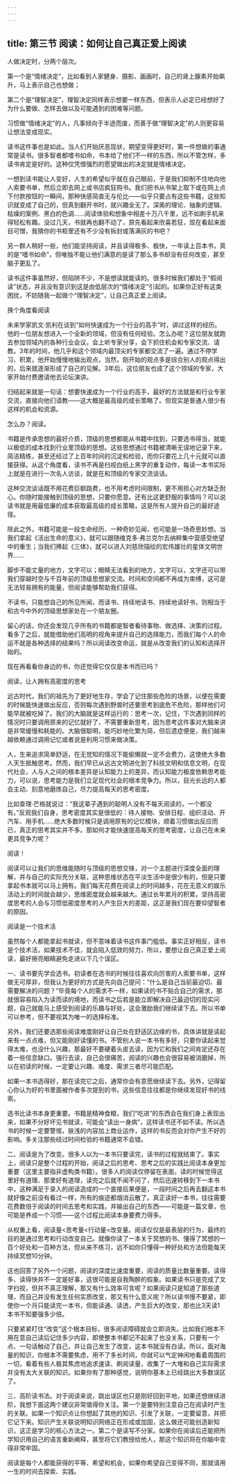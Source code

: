 ```yaml
---
---
---
```

title: 第三节 阅读：如何让自己真正爱上阅读
---




人做决定时，分两个层次。

第一个是“情绪决定”，比如看到人家健身、摄影、画画时，自己的肾上腺素开始飙升，马上表示自己也想做；

第二个是“理智决定”，理智决定同样表示想要一样东西，但表示人必定已经想好了为什么要做、怎样去做以及可能遇到的困难等问题。

习惯做“情绪决定”的人，凡事倾向于半途而废，而善于做“理智决定”的人则更容易让想法变成现实。

读书这件事也是如此。当人们开始厌恶现状，期望变得更好时，第一件想做的事通常是读书。很多智者都嗜书如命，书本给了他们不一样的东西，所以不管怎样，多读书肯定是好的。这种仅凭借强烈的愿望做出的决定就是情绪决定。

一想到读书能让人变好，人生的希望似乎就在自己眼前，于是我们抑制不住地向他人索要书单，然后立即去网上或书店疯狂购书。我们把书从书架上取下或在网上点下付款按钮的一瞬间，那种快感简直无与伦比——似乎只要占有这些书籍，这些知识就变成了自己的，但真到翻开书时，就兴趣全无了。深奥的理论、抽象的逻辑、枯燥的案例、黑白的色调……阅读体验和想象中相差十万八千里，远不如刷手机来得轻松有趣。没过几天，书就再也翻不动了，原先看起来欣喜若狂，现在看起来面目可憎，我猜你的书柜里还有不少没有拆封或落满灰的书吧？

另一群人稍好一些，他们能坚持阅读，并且读得极多、极快，一年读上百本书，真的是“嗜书如命”，但唯独不能让他们满意的是读了那么多书却没有任何改变，甚至脑子更乱了。

读书这件事虽然好，但陷阱不少，不是想读就能读的。很多时候我们都处于“假阅读”状态，并且没有意识到这是由低层次的“情绪决定”引起的。如果你正好有这类困扰，不妨随我一起做个“理智决定”，让自己真正爱上阅读。

换个角度看阅读

未来学家凯文·凯利在谈到“如何快速成为一个行业的高手”时，讲过这样的经历。他的一位朋友想进入一个全新的领域，但没有任何经验。怎么办呢？这位朋友就跑去参加领域内的各种行业会议，会上听专家分享，会下抓住机会和专家交流、请教。3年的时间，他几乎和这个领域内最顶尖的专家都交流了一遍。通过不停学习、积累，他开始慢慢地输出观点，当然，刚开始的观点多是综合别人的观点得出的，后来就逐渐形成了自己的见解。3年后，这位朋友也成了这个领域的专家，大家开始付费邀请他去论坛演讲。

归结起来就是一句话：想要快速成为一个行业的高手，最好的方法就是和行业专家交流，直接向他们请教——这大概是最高级的成长策略了。但现实是普通人很少有这样的机会和资源。

怎么办？阅读。

书籍是传承思想的最好介质，顶级的思想都能从书籍中找到，只要选书得当，就能以极低的成本找到行业里顶级的思想。这些思想通过书籍被清晰无误地记录下来，简洁精练，甚至还经过了上百年时间的沉淀和检验，而你只要花上几十元就可以直接获得。从这个角度看，读书不再是扫视白纸上黑字的重复动作，每读一本书实际上就是在进行一次名人访谈，就是在和顶级的专家交流谈话。

这种交流谈话既不用花费巨额路费，也不用考虑时间限制，更不用担心对方缺乏耐心。你随时能接触到顶级的思想，只要你愿意。还有比这更舒服的事情吗？可以说读书就是用最低廉的成本获取最高级的成长策略，这是所有人提升自己的最好途径。

除此之外，书籍可能是一段生命经历、一种奇妙见闻，也可能是一场奇思妙想。当我们拿起《活出生命的意义》，就可以跟随维克多·弗兰克尔去纳粹集中营感受绝望中的重生；当我们捧起《三体》，就可以进入刘慈欣描绘的宏伟雄壮的星体文明世界……

脚步不能丈量的地方，文字可以；眼睛无法看到的地方，文字可以，文字还可以带我们穿越时空与千百年前的顶级思想家交流。时间和空间都不再成为束缚，这可是无法轻易拥有的能量，但阅读能够帮助我们获得。

不读书，只能想自己的所见所闻，而读书、持续地读书、持续地读好书，则相当于和古今中外的顶级思想家处在一个朋友圈。

留心的话，你还会发现几乎所有的书籍都是智者看待事物、做选择、决策的过程。看多了之后，就能借助他们高明的视角来提升自己的选择能力，而我们每个人的命运不就是各种选择的结果吗？所以阅读改变命运，就是从改变我们的认知和选择开始的。

现在再看看你身边的书，你还觉得它仅仅是本书而已吗？

阅读，让人拥有高密度的思考

远古时代，我们的祖先为了更好地生存，学会了记住那些危险的场景，以便在需要的时候能快速做出反应，否则每次遇到野兽时还要思考到底危不危险，那样他们可能早就被吃掉了。我们的大脑就是这样运行的：思考一次，记住，下次遇到同样的情况时只要调用原来的记忆就好了，不需要重新思考，因为思考这件事对大脑来讲是非常缓慢和耗能的。大脑很聪明，能巧妙地化繁为简，但后遗症便是，我们越来越依赖通过调用记忆或者说是利用习惯来做决策。

人，生来追求简单舒适，在无觉知的情况下能偷懒就一定不会费力，这使绝大多数人天生抵触思考。然而，我们早已从远古文明进化到了科技文明和信息文明，在现代社会，人与人之间的根本差异是认知能力上的差异，而认知能力极度依赖思考能力，可以说，思考能力是我们立足现代社会的根本竞争力。所以，目光长远的人都会主动、刻意地磨炼自己，尽力提高每天的思考密度。

比如查理·芒格就说过：“我这辈子遇到的聪明人没有不每天阅读的，一个都没有。”反观我们自身，思考密度其实是很低的：待人接物、安排日程、组织活动、开汽车、用手机……绝大多数时候只是调用原有的记忆模块，顺着习惯做出反应而已，真正的思考其实并不多。那如何才能快速提高每天的思考密度，让自己在未来更具竞争力呢？

阅读！

阅读可以让我们的思维能随时与顶级的思想交锋，对一个主题进行深度全面的理解，并与自己的实际充分关联，这种思维状态在平淡生活中是很少有的，但是只要拿起书本就可以马上拥有。我们每天花费在阅读上的时间越多，花在无意义的娱乐活动上的时间就会越少，思维密度就会越来越大。通过长年累月的积累，坚持高密度思考的人会与习惯低密度思考的人产生巨大的差距，这正是我们现在要仰望智者的原因。

阅读是一个技术活

虽然每个人都能拿起书就读，但不意味着读书这件事门槛低。事实正好相反，读书是个技术活，如果技术不佳，就会陷入低效的努力，所以，要想让自己真正爱上阅读，最好擦亮眼睛避免走进以下几个误区。

一、读书要先学会选书。初读者在选书的时候往往喜欢向厉害的人索要书单，这样做无可厚非，但我认为更好的方式是先向自己提问：“什么是自己当前最迫切、最需要解决的问题？”毕竟每个人的需求不一样，如果读的书不贴合自己的需求，那就很容易陷入为读而读的境地，而读书之后若是能立即解决自己最迫切的现实问题，自己就能马上感受到阅读的乐趣与好处，这会激励我们继续读下去。所以书单可以参考，但不要视其为唯一的选择标准。

另外，我们还要选那些阅读难度刚好让自己处在舒适区边缘的书，具体讲就是读起来有一点点难，但又能刚好读懂的书。不管别人说一本书有多好，只要你读起来觉得太难，也没什么兴趣，那最好不要硬着头皮去读，因为它和我们之间肯定还存在着一些信息缺口。强行去读，自己会很痛苦，阅读的兴趣也会很容易被消磨掉，所以在初读的时候，一定要让兴趣、难度、需求三者尽可能匹配。

如果一本书选得好，那在读完它之后，通常你会有意愿继续读下去。另外，记得留心你认为好的书里面被作者多次提到的书，这些信息往往都是你继续发现好书的线索。

选书比读书本身更重要。书籍是精神食粮，我们“吃进”的东西会在我们身上表现出来，如果不分好坏见书就读，可能会“读出一身病”，这样读书还不如不读。所以选书的时候一定要警惕，肤浅的内容加上商业运作，这样的书反而会对你产生不好的影响。多关注那些经过时间检验的书籍通常不会错。

二、阅读是为了改变。很多人以为一本书只要读完，读书的过程就结束了。事实上，阅读只是整个过程的开始，阅读之后的思考、思考之后的实践比阅读本身更加重要（这里主要指非虚构类书籍）。很多人的阅读仅停留在表面，读的时候觉得这里好有道理、那里好有道理，读完之后就不闻不问了，然后迅速转移到下一本书中，这种满足于录入的阅读造成的一个直接后果便是，一段时间之后再去翻这本书就好像之前没有看过一样，所有的痕迹都烟消云散了。真正读好一本书，往往需要花费数倍于阅读的时间去思考和实践，并输出自己的东西——可能是一篇文章，也可能是养成一个习惯——这个过程比阅读本身要费力得多。

从权重上看，阅读量<思考量<行动量<改变量。阅读仅仅是最表层的行为，最终的目的是通过思考和行动改变自己。就像你读了一本关于冥想的书、懂得了冥想的一百个好处和一百种方法，但从来不练习，远不如你只懂得一种好处和方法但能每天持续冥想10分钟。

这也回答了另外一个问题，阅读的深度比速度重要，阅读的质量比数量重要。读得多、读得快并不一定是好事，这很可能是自我陶醉的假象。如果读书只是完成了文字扫视，但并不真正理解，那又有什么效率可言呢？如果阅读只是知道了那些道理，而自己并没有发生任何实质改变，那又有什么意义呢？所以读书慢不要紧，即使你一个月只能读完一本书，但能读通、读透，产生巨大的改变，那也比3天读1本书不知要强多少倍。

只要紧紧盯住“改变”这个根本目标，很多阅读障碍就会立即消失。比如我们根本不用在意自己读后记住多少内容，即使整本书都记不起来了也没关系，只要有一个点、一句话触动了自己，并让自己发生了改变，这本书就没有白读。所以，面对海量的知识，你根本不需要焦虑，用不了多长时间，你就可以气定神闲地看着周围的一切，看着有些人极其焦虑地追求速读、刷阅读量，收集了一大堆和自己实际需求并没有太大关联的知识。如果你有了那种感觉，说明你基本上已经跳出大多数误区了。

三、高阶读书法。对于阅读来说，跳出误区也只是刚好回到平地，如果还想继续进阶，我想下面这两个建议非常值得你关注。第一个是要特别注意自己在阅读时产生的关联。如果一个知识点让你想起了其他的知识、引发了关联，一定要留意，并把它记下来。知识产生关联说明知识网络正在形成或加固，这么做还可能创造新知识，这正是学习的核心方法之一。第二个是读写不分家。如果你在阅读后还能把所学知识用自己的语言重新阐释，甚至将它们教授给他人，那这个知识将在你脑中变得非常牢固。

阅读是每个人都能获得的平等、希望和机会，如果你希望自己变得不同，那就请用一生的时间去探索、实践。